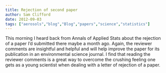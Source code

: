 ```yaml
---
title: Rejection of second paper
author: Sam Clifford
date: 2012-09-03
tags: ["aerosols","blog","Blog","papers","science","statistics"]
---
```


This morning I heard back from Annals of Applied Stats about the rejection of a paper I'd submitted there maybe a month ago. Again, the reviewer comments are insightful and helpful and will help improve the paper for its publication in an environmental science journal. I find that reading the reviewer comments is a great way to overcome the crushing feeling one gets as a young scientist when dealing with a letter of rejection of a paper.